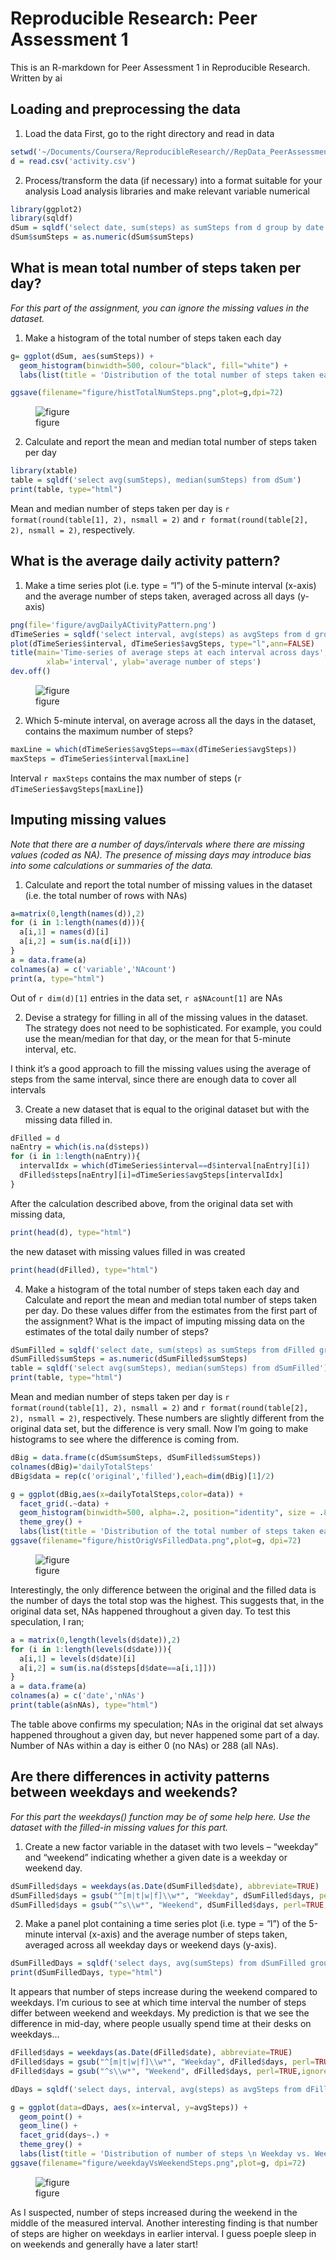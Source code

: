 # Reproducible Research: Peer Assessment 1
This is an R-markdown for Peer Assessment 1 in Reproducible Research.  
Written by ai  

## Loading and preprocessing the data
1. Load the data
First, go to the right directory and read in data
``` r
setwd('~/Documents/Coursera/ReproducibleResearch//RepData_PeerAssessment1')
d = read.csv('activity.csv')
```

2. Process/transform the data (if necessary) into a format suitable for your analysis
Load analysis libraries and make relevant variable numerical
```r
library(ggplot2)
library(sqldf)
dSum = sqldf('select date, sum(steps) as sumSteps from d group by date')
dSum$sumSteps = as.numeric(dSum$sumSteps)
```

## What is mean total number of steps taken per day?
_For this part of the assignment, you can ignore the missing values in the dataset._

1. Make a histogram of the total number of steps taken each day
```r
g= ggplot(dSum, aes(sumSteps)) + 
  geom_histogram(binwidth=500, colour="black", fill="white") + 
  labs(list(title = 'Distribution of the total number of steps taken each day', x = "sum of steps", y = "count (days)"))

ggsave(filename="figure/histTotalNumSteps.png",plot=g,dpi=72)
```
![figure](figure/histTotalNumSteps.png)

2. Calculate and report the mean and median total number of steps taken per day
```r
library(xtable)
table = sqldf('select avg(sumSteps), median(sumSteps) from dSum')
print(table, type="html")
```
Mean and median number of steps taken per day is `r format(round(table[1], 2), nsmall = 2)` and `r format(round(table[2], 2), nsmall = 2)`, respectively.

## What is the average daily activity pattern?
1. Make a time series plot (i.e. type = "l") of the 5-minute interval (x-axis) and the average number of steps taken, averaged across all days (y-axis)
```r
png(file='figure/avgDailyACtivityPattern.png')
dTimeSeries = sqldf('select interval, avg(steps) as avgSteps from d group by interval')
plot(dTimeSeries$interval, dTimeSeries$avgSteps, type="l",ann=FALSE)
title(main='Time-series of average steps at each interval across days',
        xlab='interval', ylab='average number of steps')
dev.off()
```
![figure](figure/avgDailyACtivityPattern.png)

2. Which 5-minute interval, on average across all the days in the dataset, contains the maximum number of steps?
```r
maxLine = which(dTimeSeries$avgSteps==max(dTimeSeries$avgSteps))
maxSteps = dTimeSeries$interval[maxLine]
```
Interval `r maxSteps` contains the max number of steps (`r dTimeSeries$avgSteps[maxLine]`)

## Imputing missing values
_Note that there are a number of days/intervals where there are missing values (coded as NA). The presence of missing days may introduce bias into some calculations or summaries of the data._

1. Calculate and report the total number of missing values in the dataset (i.e. the total number of rows with NAs)
```r
a=matrix(0,length(names(d)),2)
for (i in 1:length(names(d))){
  a[i,1] = names(d)[i]
  a[i,2] = sum(is.na(d[i]))
}
a = data.frame(a)
colnames(a) = c('variable','NAcount')
print(a, type="html")
```
Out of `r dim(d)[1]` entries in the data set, `r a$NAcount[1]` are NAs

2. Devise a strategy for filling in all of the missing values in the dataset. The strategy does not need to be sophisticated. For example, you could use the mean/median for that day, or the mean for that 5-minute interval, etc.

I think it's a good approach to fill the missing values using the average of steps from the same interval, since there are enough data to cover all intervals

3. Create a new dataset that is equal to the original dataset but with the missing data filled in.
```r
dFilled = d
naEntry = which(is.na(d$steps))
for (i in 1:length(naEntry)){
  intervalIdx = which(dTimeSeries$interval==d$interval[naEntry][i])
  dFilled$steps[naEntry][i]=dTimeSeries$avgSteps[intervalIdx]
}
```

After the calculation described above, from the original data set with missing data,
```r
print(head(d), type="html")
```

the new dataset with missing values filled in was created
```r
print(head(dFilled), type="html")
```

4. Make a histogram of the total number of steps taken each day and Calculate and report the mean and median total number of steps taken per day. Do these values differ from the estimates from the first part of the assignment? What is the impact of imputing missing data on the estimates of the total daily number of steps?

```r
dSumFilled = sqldf('select date, sum(steps) as sumSteps from dFilled group by date')
dSumFilled$sumSteps = as.numeric(dSumFilled$sumSteps)
table = sqldf('select avg(sumSteps), median(sumSteps) from dSumFilled')
print(table, type="html")
```
Mean and median number of steps taken per day is `r format(round(table[1], 2), nsmall = 2)` and `r format(round(table[2], 2), nsmall = 2)`, respectively. These numbers are slightly different from the original data set, but the difference is very small. Now I'm going to make histograms to see where the difference is coming from.


```r
dBig = data.frame(c(dSum$sumSteps, dSumFilled$sumSteps))
colnames(dBig)='dailyTotalSteps'
dBig$data = rep(c('original','filled'),each=dim(dBig)[1]/2)

g = ggplot(dBig,aes(x=dailyTotalSteps,color=data)) +
  facet_grid(.~data) + 
  geom_histogram(binwidth=500, alpha=.2, position="identity", size = .8) +
  theme_grey() + 
  labs(list(title = 'Distribution of the total number of steps taken each day', x = "sum of steps", y = "count (days)"))
ggsave(filename="figure/histOrigVsFilledData.png",plot=g, dpi=72)
```
![figure](figure/histOrigVsFilledData.png)

Interestingly, the only difference between the original and the filled data is the number of days the total stop was the highest. This suggests that, in the original data set, NAs happened throughout a given day. To test this speculation, I ran;

```r
a = matrix(0,length(levels(d$date)),2)
for (i in 1:length(levels(d$date))){
  a[i,1] = levels(d$date)[i]
  a[i,2] = sum(is.na(d$steps[d$date==a[i,1]]))
}
a = data.frame(a)
colnames(a) = c('date','nNAs')
print(table(a$nNAs), type="html")
```

The table above confirms my speculation; NAs in the original dat set always happened throughout a given day, but never happened some part of a day. Number of NAs within a day is either 0 (no NAs) or 288 (all NAs).

## Are there differences in activity patterns between weekdays and weekends?
_For this part the weekdays() function may be of some help here. Use the dataset with the filled-in missing values for this part._

1. Create a new factor variable in the dataset with two levels – “weekday” and “weekend” indicating whether a given date is a weekday or weekend day.

```r
dSumFilled$days = weekdays(as.Date(dSumFilled$date), abbreviate=TRUE)
dSumFilled$days = gsub("^[m|t|w|f]\\w*", "Weekday", dSumFilled$days, perl=TRUE,ignore.case=TRUE)
dSumFilled$days = gsub("^s\\w*", "Weekend", dSumFilled$days, perl=TRUE,ignore.case=TRUE)
``` 

2. Make a panel plot containing a time series plot (i.e. type = "l") of the 5-minute interval (x-axis) and the average number of steps taken, averaged across all weekday days or weekend days (y-axis).
```r
dSumFilledDays = sqldf('select days, avg(sumSteps) from dSumFilled group by days')
print(dSumFilledDays, type="html")
```
It appears that number of steps increase during the weekend compared to weekdays. I'm curious to see at which time interval the number of steps differ between weekend and weekdays. My prediction is that we see the difference in mid-day, where people usually spend time at their desks on weekdays...

```r
dFilled$days = weekdays(as.Date(dFilled$date), abbreviate=TRUE)
dFilled$days = gsub("^[m|t|w|f]\\w*", "Weekday", dFilled$days, perl=TRUE,ignore.case=TRUE)
dFilled$days = gsub("^s\\w*", "Weekend", dFilled$days, perl=TRUE,ignore.case=TRUE)

dDays = sqldf('select days, interval, avg(steps) as avgSteps from dFilled group by days, interval')

g = ggplot(data=dDays, aes(x=interval, y=avgSteps)) + 
  geom_point() + 
  geom_line() + 
  facet_grid(days~.) + 
  theme_grey() +
  labs(list(title = 'Distribution of number of steps \n Weekday vs. Weekend', x = "interval", y = "number of steps"))
ggsave(filename="figure/weekdayVsWeekendSteps.png",plot=g, dpi=72)
```

![figure](figure/weekdayVsWeekendSteps.png)

As I suspected, number of steps increased during the weekend in the middle of the measured interval. Another interesting finding is that number of steps are higher on weekdays in earlier interval. I guess poeple sleep in on weekends and generally have a later start!


